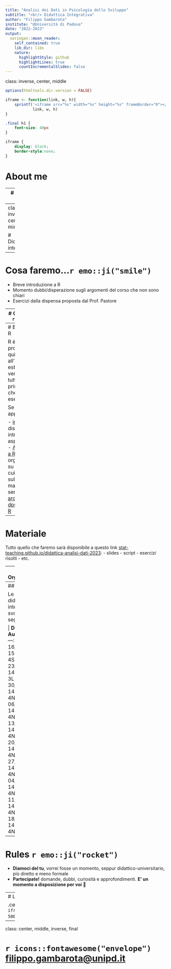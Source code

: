 ```yaml
---
title: "Analisi dei Dati in Psicologia dello Sviluppo"
subtitle: "<br/> Didattica Integrativa"
author: "Filippo Gambarota"
institute: "@Università di Padova"
date: "2022-2023"
output:
  xaringan::moon_reader:
    self_contained: true
    lib_dir: libs
    nature:
      highlightStyle: github
      highlightLines: true
      countIncrementalSlides: false
---
```

class: inverse, center, middle

```r
options(htmltools.dir.version = FALSE)
```

```r
iframe <- function(link, w, h){
    sprintf('<iframe src="%s" width="%s" height="%s" frameBorder="0"></iframe',
            link, w, h)
}
```

```css
.final h1 {
    font-size: 40px
}

iframe {
    display: block;
    border-style:none;
}
```


# About me

---
# About me

- Dottorato con la Prof.ssa Sessa e Prof. Pastore
- **Assegnista post-doc** presso il DPSS con il Prof. Gianmarco Altoè
- Mi sono occupato di **elaborazione di informazioni subliminali** `r emo::ji("glasses")` ed **espressioni facciali** `r emo::ji("smile")`
- Ora mi occupo di **analisi dei dati**, in particolare **meta-analisi**

---
class: inverse, center, middle

# Didattica integrativa

---
# Cosa faremo...`r emo::ji("smile")`

- Breve introduzione a R
- Momento dubbi/disperazione sugli argomenti del corso che non sono chiari
- Esercizi dalla dispensa proposta dal Prof. Pastore

---
# Cosa NON faremo...`r emo::ji("smile")`

- Argomenti extra che saranno poi parte del programma/esame
- Chiarimenti/consigli sulle modalità d'esame

---
# Breve introduzione a R

R è un linguaggio di programmazione, quindi complesso all'inizio ma estremamente versatile. Non vedremo tutto ma principalmente quello che ci serve per gli esercizi.

Se volete approfondire:

- [introduction2R](https://psicostat.github.io/Introduction2R/): libro disponibile online che introduce tutti gli aspetti del linguaggio
- [ARCA - Introduzione a R](https://www.dpss.unipd.it/arca/home): corsi gratuiti organizzati dal DPSS su varie tematiche tra cui un corso completo sul linguaggio R. Il materiale è comunque sempre disponibile qui [arca-dpss.github.io/course-R](https://arca-dpss.github.io/course-R/)

---
# Materiale

Tutto quello che faremo sarà disponibile a questo link [stat-teaching.github.io/didattica-analisi-dati-2023](https://stat-teaching.github.io/didattica-analisi-dati-2023/):
- slides
- script
- esercizi risolti
- etc.

---
# Organizzazione

Vi consiglio di:

1. Salvare tra i preferiti il sito web del corso
2. Scaricare la cartella del corso (trovate il link nel sito) ed usarla per tutte le cose che faremo
3. Tenere aperto anche il [notebook condiviso](https://etherpad.wikimedia.org/p/didattica-analisi-dati-2023) (trovate il link nel sito) che è utile per condividere soluzioni

---
## Date e orari

Le lezioni di didattica integrativa si svolgono con i seguenti orari:

| **Data** | **Ora** | **Aula** |
|:---:|:---:|:---:|
| 16/03/2023 | 15:30-17:30 | 4S (Psico 2)|
| 23/03/2023 | 14:30-16:30 | 3L (Psico 2)|
| 30/03/2023 | 14:30-16:30 | 4N (Psico 2)|
| 06/04/2023 | 14:30-16:30 | 4N (Psico 2)|
| 13/04/2023 | 14:30-16:30 | 4N (Psico 2)|
| 20/04/2023 | 14:30-16:30 | 4N (Psico 2)|
| 27/04/2023 | 14:30-16:30 | 4N (Psico 2)|
| 04/05/2023 | 14:30-16:30 | 4N (Psico 2)|
| 11/05/2023 | 14:30-16:30 | 4N (Psico 2)|
| 18/05/2023 | 14:30-16:30 | 4N (Psico 2)|

---
# Rules `r emo::ji("rocket")`

- **Diamoci del tu**, vorrei fosse un momento, seppur didattico-universitario, più diretto e meno formale
- **Partecipate!** domande, dubbi, curiosità e approfondimenti. **E' un momento a disposizione per voi** 🤗

---
# Let's start

.center[`r iframe("https://giphy.com/embed/StKiS6x698JAl9d6cx", 500, 500)`]

---
class: center, middle, inverse, final

# `r icons::fontawesome("envelope")`  [filippo.gambarota@unipd.it](mailto:filippo.gambarota@gmail.com)
